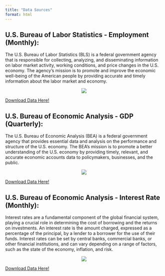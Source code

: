 ```yaml
---
title: "Data Sources"
format: html
---
```


## U.S. Bureau of Labor Statistics - Employment (Monthly):

The U.S. Bureau of Labor Statistics (BLS) is a federal government agency that is responsible for collecting, analyzing, and disseminating information on labor market activity, working conditions, and price changes in the U.S. economy. The agency's mission is to promote and improve the economic well-being of the American people by providing accurate and timely information about the labor market and economy.

::: {style="text-align:center"}
![](employment-levels-by-ind.png)
:::

[Download Data Here!](https://www.bls.gov/charts/employment-situation/employment-levels-by-industry.htm)

## U.S. Bureau of Economic Analysis - GDP (Quarterly):

The U.S. Bureau of Economic Analysis (BEA) is a federal government agency that provides essential data and analysis on the performance and structure of the U.S. economy. The BEA's mission is to promote a better understanding of the U.S. economy by providing timely, relevant, and accurate economic accounts data to policymakers, businesses, and the public.

::: {style="text-align:center"}
![](fredgraph.png)
:::

[Download Data Here!](https://fred.stlouisfed.org/series/GDP#)

## U.S. Bureau of Economic Analysis - Interest Rate (Monthly):

Interest rates are a fundamental component of the global financial system, playing a crucial role in determining the cost of borrowing and the returns on investments. An interest rate is the amount charged, expressed as a percentage of the principal, by a lender to a borrower for the use of their funds. Interest rates can be set by central banks, commercial banks, or other financial institutions, and can vary depending on a range of factors, such as the state of the economy, inflation, and risk.

::: {style="text-align:center"}
![](fredgraph_ir.png)
:::

[Download Data Here!](https://fred.stlouisfed.org/series/REAINTRATREARAT10Y#)
